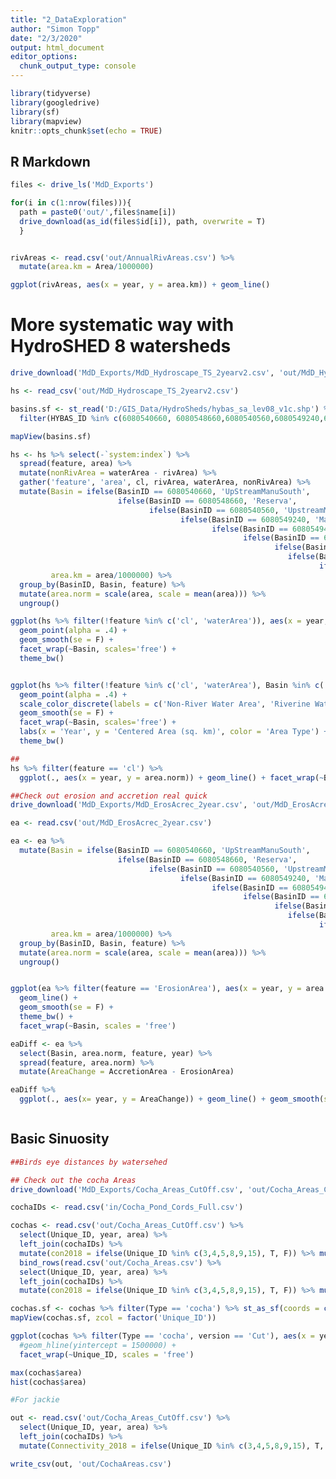 ```yaml
---
title: "2_DataExploration"
author: "Simon Topp"
date: "2/3/2020"
output: html_document
editor_options: 
  chunk_output_type: console
---
```


```r
library(tidyverse)
library(googledrive)
library(sf)
library(mapview)
knitr::opts_chunk$set(echo = TRUE)
```

## R Markdown

```r
files <- drive_ls('MdD_Exports')

for(i in c(1:nrow(files))){
  path = paste0('out/',files$name[i])
  drive_download(as_id(files$id[i]), path, overwrite = T)
  }


rivAreas <- read.csv('out/AnnualRivAreas.csv') %>%
  mutate(area.km = Area/1000000)

ggplot(rivAreas, aes(x = year, y = area.km)) + geom_line()

```


# More systematic way with HydroSHED 8 watersheds

```r
drive_download('MdD_Exports/MdD_Hydroscape_TS_2yearv2.csv', 'out/MdD_Hydroscape_TS_2yearv2.csv', overwrite = T)

hs <- read_csv('out/MdD_Hydroscape_TS_2yearv2.csv')

basins.sf <- st_read('D:/GIS_Data/HydroSheds/hybas_sa_lev08_v1c.shp') %>%
  filter(HYBAS_ID %in% c(6080540660, 6080548660,6080540560,6080549240,6080549470,6080548950,6080552360,6080552360,6080552520, 6080546500))

mapView(basins.sf)

hs <- hs %>% select(-`system:index`) %>%
  spread(feature, area) %>%
  mutate(nonRivArea = waterArea - rivArea) %>%
  gather('feature', 'area', cl, rivArea, waterArea, nonRivArea) %>%
  mutate(Basin = ifelse(BasinID == 6080540660, 'UpStreamManuSouth', 
                        ifelse(BasinID == 6080548660, 'Reserva',
                               ifelse(BasinID == 6080540560, 'UpstreamManuNorth',
                                      ifelse(BasinID == 6080549240, 'Manu_Colorado',
                                             ifelse(BasinID == 6080549470, 'Colorado',
                                                    ifelse(BasinID == 6080548950, 'Colorado_InamWest',
                                                           ifelse(BasinID == 6080552360, 'Colorado_InamEast',
                                                              ifelse(BasinID == 6080552360, 'Colorado_InamEast',
                                                                     ifelse(BasinID == 6080552520, 'Inambari','Inam_Puerto'))))))))),
         area.km = area/1000000) %>%
  group_by(BasinID, Basin, feature) %>%
  mutate(area.norm = scale(area, scale = mean(area))) %>%
  ungroup()

ggplot(hs %>% filter(!feature %in% c('cl', 'waterArea')), aes(x = year, y = area.norm, color = feature)) + 
  geom_point(alpha = .4) + 
  geom_smooth(se = F) + 
  facet_wrap(~Basin, scales='free') +
  theme_bw()


ggplot(hs %>% filter(!feature %in% c('cl', 'waterArea'), Basin %in% c('Colorado', 'Inambari', 'Reserva', 'UpstreamManuNorth')), aes(x = year, y = area.norm, color = feature)) + 
  geom_point(alpha = .4) +
  scale_color_discrete(labels = c('Non-River Water Area', 'Riverine Water Area')) +
  geom_smooth(se = F) + 
  facet_wrap(~Basin, scales='free') +
  labs(x = 'Year', y = 'Centered Area (sq. km)', color = 'Area Type') +
  theme_bw()

##
hs %>% filter(feature == 'cl') %>% 
  ggplot(., aes(x = year, y = area.norm)) + geom_line() + facet_wrap(~Basin, scales = 'free')

##Check out erosion and accretion real quick
drive_download('MdD_Exports/MdD_ErosAcrec_2year.csv', 'out/MdD_ErosAcrec_2year.csv', overwrite = T)

ea <- read.csv('out/MdD_ErosAcrec_2year.csv')

ea <- ea %>%
  mutate(Basin = ifelse(BasinID == 6080540660, 'UpStreamManuSouth', 
                        ifelse(BasinID == 6080548660, 'Reserva',
                               ifelse(BasinID == 6080540560, 'UpstreamManuNorth',
                                      ifelse(BasinID == 6080549240, 'Manu_Colorado',
                                             ifelse(BasinID == 6080549470, 'Colorado',
                                                    ifelse(BasinID == 6080548950, 'Colorado_InamWest',
                                                           ifelse(BasinID == 6080552360, 'Colorado_InamEast',
                                                              ifelse(BasinID == 6080552360, 'Colorado_InamEast',
                                                                     ifelse(BasinID == 6080552520, 'Inambari','Inam_Puerto'))))))))),
         area.km = area/1000000) %>%
  group_by(BasinID, Basin, feature) %>%
  mutate(area.norm = scale(area, scale = mean(area))) %>%
  ungroup()


ggplot(ea %>% filter(feature == 'ErosionArea'), aes(x = year, y = area.norm, color = feature)) + 
  geom_line() + 
  geom_smooth(se = F) +
  theme_bw() +
  facet_wrap(~Basin, scales = 'free')

eaDiff <- ea %>%
  select(Basin, area.norm, feature, year) %>%
  spread(feature, area.norm) %>%
  mutate(AreaChange = AccretionArea - ErosionArea)

eaDiff %>%
  ggplot(., aes(x= year, y = AreaChange)) + geom_line() + geom_smooth(se = F) + facet_wrap(~Basin, scales = 'free_y') 



```


## Basic Sinuosity

```r
##Birds eye distances by watersehed


```



```r
## Check out the cocha Areas
drive_download('MdD_Exports/Cocha_Areas_CutOff.csv', 'out/Cocha_Areas_CutOff.csv')

cochaIDs <- read.csv('in/Cocha_Pond_Cords_Full.csv')

cochas <- read.csv('out/Cocha_Areas_CutOff.csv') %>%
  select(Unique_ID, year, area) %>%
  left_join(cochaIDs) %>%
  mutate(con2018 = ifelse(Unique_ID %in% c(3,4,5,8,9,15), T, F)) %>% mutate(version = 'Cut') %>%
  bind_rows(read.csv('out/Cocha_Areas.csv') %>%
  select(Unique_ID, year, area) %>%
  left_join(cochaIDs) %>%
  mutate(con2018 = ifelse(Unique_ID %in% c(3,4,5,8,9,15), T, F)) %>% mutate(version = 'noCutt'))

cochas.sf <- cochas %>% filter(Type == 'cocha') %>% st_as_sf(coords = c('Long', 'Lat'), crs = 4326)
mapView(cochas.sf, zcol = factor('Unique_ID'))

ggplot(cochas %>% filter(Type == 'cocha', version == 'Cut'), aes(x = year, y = area/1000000, color = con2018)) + geom_line() + 
  #geom_hline(yintercept = 1500000) + 
  facet_wrap(~Unique_ID, scales = 'free')

max(cochas$area)
hist(cochas$area)

#For jackie

out <- read.csv('out/Cocha_Areas_CutOff.csv') %>%
  select(Unique_ID, year, area) %>%
  left_join(cochaIDs) %>%
  mutate(Connectivity_2018 = ifelse(Unique_ID %in% c(3,4,5,8,9,15), T, F))

write_csv(out, 'out/CochaAreas.csv')
```


